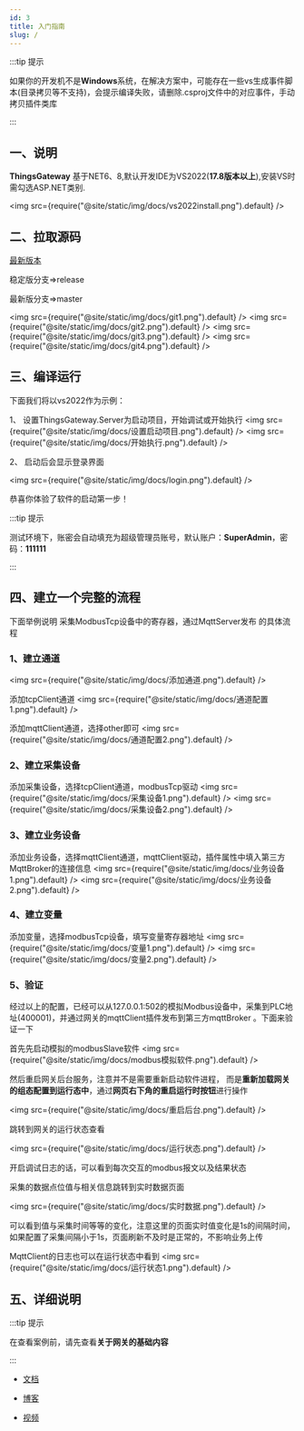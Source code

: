 ```yaml
---
id: 3
title: 入门指南
slug: /
---
```





:::tip 提示

如果你的开发机不是**Windows**系统，在解决方案中，可能存在一些vs生成事件脚本(目录拷贝等不支持)，会提示编译失败，请删除.csproj文件中的对应事件，手动拷贝插件类库

:::


## 一、说明

**ThingsGateway** 基于NET6、8,默认开发IDE为VS2022(**17.8版本以上**),安装VS时需勾选ASP.NET类别.

<img src={require("@site/static/img/docs/vs2022install.png").default} />

## 二、拉取源码

[最新版本](https://gitee.com/diego2098/ThingsGateway) 

稳定版分支=>release

最新版分支=>master


<img src={require("@site/static/img/docs/git1.png").default} />
<img src={require("@site/static/img/docs/git2.png").default} />
<img src={require("@site/static/img/docs/git3.png").default} />
<img src={require("@site/static/img/docs/git4.png").default} />



## 三、编译运行

下面我们将以vs2022作为示例：


1、 设置ThingsGateway.Server为启动项目，开始调试或开始执行
<img src={require("@site/static/img/docs/设置启动项目.png").default} />
<img src={require("@site/static/img/docs/开始执行.png").default} />

2、 启动后会显示登录界面

<img src={require("@site/static/img/docs/login.png").default} />

恭喜你体验了软件的启动第一步！

:::tip 提示

测试环境下，账密会自动填充为超级管理员账号，默认账户：**SuperAdmin**，密码：**111111**

:::  


## 四、建立一个完整的流程

下面举例说明 采集ModbusTcp设备中的寄存器，通过MqttServer发布 的具体流程

### 1、建立通道
<img src={require("@site/static/img/docs/添加通道.png").default} />

添加tcpClient通道
<img src={require("@site/static/img/docs/通道配置1.png").default} />

添加mqttClient通道，选择other即可
<img src={require("@site/static/img/docs/通道配置2.png").default} />

### 2、建立采集设备
添加采集设备，选择tcpClient通道，modbusTcp驱动
<img src={require("@site/static/img/docs/采集设备1.png").default} />
<img src={require("@site/static/img/docs/采集设备2.png").default} />

### 3、建立业务设备
添加业务设备，选择mqttClient通道，mqttClient驱动，插件属性中填入第三方MqttBroker的连接信息
<img src={require("@site/static/img/docs/业务设备1.png").default} />
<img src={require("@site/static/img/docs/业务设备2.png").default} />

### 4、建立变量

添加变量，选择modbusTcp设备，填写变量寄存器地址
<img src={require("@site/static/img/docs/变量1.png").default} />
<img src={require("@site/static/img/docs/变量2.png").default} />


### 5、验证

经过以上的配置，已经可以从127.0.0.1:502的模拟Modbus设备中，采集到PLC地址(400001)，并通过网关的mqttClient插件发布到第三方mqttBroker
。下面来验证一下

首先先启动模拟的modbusSlave软件
<img src={require("@site/static/img/docs/modbus模拟软件.png").default} />


然后重启网关后台服务，注意并不是需要重新启动软件进程，
而是**重新加载网关的组态配置到运行态中**，通过**网页右下角的重启运行时按钮**进行操作

<img src={require("@site/static/img/docs/重启后台.png").default} />

跳转到网关的运行状态查看

<img src={require("@site/static/img/docs/运行状态.png").default} />

开启调试日志的话，可以看到每次交互的modbus报文以及结果状态

采集的数据点位值与相关信息跳转到实时数据页面

<img src={require("@site/static/img/docs/实时数据.png").default} />

可以看到值与采集时间等等的变化，注意这里的页面实时值变化是1s的间隔时间，如果配置了采集间隔小于1s，页面刷新不及时是正常的，不影响业务上传

MqttClient的日志也可以在运行状态中看到
<img src={require("@site/static/img/docs/运行状态1.png").default} />


## 五、详细说明

:::tip 提示

在查看案例前，请先查看**关于网关的基础内容**

:::  
- [文档](https://diego2098.gitee.io/thingsgateway-docs) 

- [博客](https://www.cnblogs.com/ThingsGateway/collections/1104) 

- [视频](https://space.bilibili.com/88105259/channel/series) 

